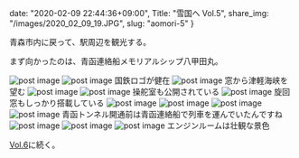 date: "2020-02-09 22:44:36+09:00",
Title: "雪国へ Vol.5",
share_img: "/images/2020_02_09_19.JPG",
slug: "aomori-5"
}

青森市内に戻って、駅周辺を観光する。

まず向かったのは、青函連絡船メモリアルシップ八甲田丸。

<img src="/images/2020_02_09_14.JPG" alt="post image" />
<img src="/images/2020_02_09_15.JPG" alt="post image" />
<span className="caption">国鉄ロゴが健在</span>
<img src="/images/2020_02_09_16.JPG" alt="post image" />
<span className="caption">窓から津軽海峡を望む</span>
<img src="/images/2020_02_09_17.JPG" alt="post image" />
<img src="/images/2020_02_09_18.JPG" alt="post image" />
<span className="caption">操舵室も公開されている</span>
<img src="/images/2020_02_09_19.JPG" alt="post image" />
<span className="caption">旋回窓もしっかり搭載している</span>
<img src="/images/2020_02_09_20.JPG" alt="post image" />
<img src="/images/2020_02_09_21.JPG" alt="post image" />
<img src="/images/2020_02_09_22.JPG" alt="post image" />
<img src="/images/2020_02_09_26.JPG" alt="post image" />
<span className="caption">青函トンネル開通前は青函連絡船で列車を運んでいたんですね</span>
<img src="/images/2020_02_09_23.JPG" alt="post image" />
<img src="/images/2020_02_09_24.JPG" alt="post image" />
<img src="/images/2020_02_09_25.JPG" alt="post image" />
<span className="caption">エンジンルームは壮観な景色</span>

<a href="https://photos.dream-exp.net/2020/02/aomori-6/">Vol.6</a>に続く。

